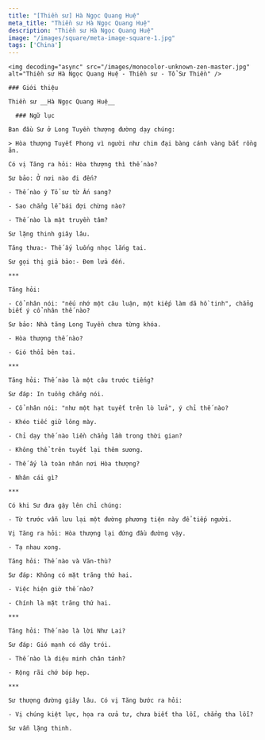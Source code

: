 ```yaml
---
title: "[Thiền sư] Hà Ngọc Quang Huệ"
meta_title: "Thiền sư Hà Ngọc Quang Huệ"
description: "Thiền sư Hà Ngọc Quang Huệ"
image: "/images/square/meta-image-square-1.jpg"
tags: ['China']
---
```


<div className="grid xl:grid-cols-8 lg:grid-cols-8 md:grid-cols-2 sm:grid-cols-2 xs:grid-cols-1 gap-8 bg-body dark:bg-darkmode-body">

  <div className="lg:col-span-3 md:col-span-1">

    <img decoding="async" src="/images/monocolor-unknown-zen-master.jpg" alt="Thiền sư Hà Ngọc Quang Huệ - Thiền sư - Tổ Sư Thiền" />

    ### Giới thiệu

    Thiền sư __Hà Ngọc Quang Huệ__

  </div>

  <div className="lg:col-span-5 md:col-span-1">

      ### Ngữ lục

    Ban đầu Sư ở Long Tuyền thượng đường dạy chúng:

    > Hòa thượng Tuyết Phong vì người như chim đại bàng cánh vàng bắt rồng ăn.

    Có vị Tăng ra hỏi: Hòa thượng thì thế nào?

    Sư bảo: Ở nơi nào đi đến?

    - Thế nào ý Tổ sư từ Ấn sang?

    - Sao chẳng lễ bái đợi chừng nào?

    - Thế nào là mật truyền tâm?

    Sư lặng thinh giây lâu.

    Tăng thưa:- Thế ấy luống nhọc lắng tai.

    Sư gọi thị giả bảo:- Đem lửa đến.

    ***

    Tăng hỏi:

    - Cổ nhân nói: "nếu nhớ một câu luận, một kiếp làm dã hồ tinh", chẳng biết ý cổ nhân thế nào?

    Sư bảo: Nhà tăng Long Tuyền chưa từng khóa.

    - Hòa thượng thế nào?

    - Gió thổi bên tai.

    ***

    Tăng hỏi: Thế nào là một câu trước tiếng?

    Sư đáp: In tuồng chẳng nói.

    - Cổ nhân nói: "như một hạt tuyết trên lò lửa", ý chỉ thế nào?

    - Khéo tiếc giữ lông mày.

    - Chỉ dạy thế nào liền chẳng lầm trong thời gian?

    - Không thể trên tuyết lại thêm sương.

    - Thế ấy là toàn nhân nơi Hòa thượng?

    - Nhân cái gì?

    ***

    Có khi Sư đưa gậy lên chỉ chúng:

    - Từ trước vẫn lưu lại một đường phương tiện này để tiếp người.

    Vị Tăng ra hỏi: Hòa thượng lại đứng đầu đường vậy.

    - Tạ nhau xong.

    Tăng hỏi: Thế nào và Văn-thù?

    Sư đáp: Không có mặt trăng thứ hai.

    - Việc hiện giờ thế nào?

    - Chính là mặt trăng thứ hai.

    ***

    Tăng hỏi: Thế nào là lời Như Lai?

    Sư đáp: Gió mạnh có dây trói.

    - Thế nào là diệu minh chân tánh?

    - Rộng rãi chớ bóp hẹp.

    ***

    Sư thượng đường giây lâu. Có vị Tăng bước ra hỏi:

    - Vị chúng kiệt lực, họa ra cửa tư, chưa biết tha lỗi, chẳng tha lỗi?

    Sư vẫn lặng thinh.



  </div>

</div>
